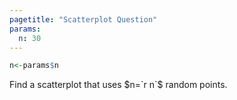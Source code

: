 ```yaml
---
pagetitle: "Scatterplot Question"
params:
  n: 30 
---
```


```r
n<-params$n
```


Find a scatterplot that uses $n=`r n`$ random points. 

